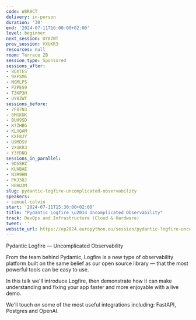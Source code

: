 ```yaml
---
code: W8R9CT
delivery: in-person
duration: '30'
end: '2024-07-11T16:00:00+02:00'
level: beginner
next_session: UY8ZWT
prev_session: VXUKR3
resources: null
room: Terrace 2B
session_type: Sponsored
sessions_after:
- 8QXTES
- 9XFSMS
- MGMLPS
- PZPES9
- T3KP3H
- UY8ZWT
sessions_before:
- 7F87N3
- 8MGKUK
- BUH9SD
- K7ZHBG
- KLXQAM
- KXF8JY
- U9MDSV
- VXUKR3
- Y3YDNQ
sessions_in_parallel:
- 9DSSHZ
- KUABAE
- N3R9HN
- PKJ38J
- RBBU3M
slug: pydantic-logfire-uncomplicated-observability
speakers:
- samuel-colvin
start: '2024-07-11T15:30:00+02:00'
title: "Pydantic Logfire \u2014 Uncomplicated Observability"
track: DevOps and Infrastructure (Cloud & Hardware)
tweet: ''
website_url: https://ep2024.europython.eu/session/pydantic-logfire-uncomplicated-observability
---
```


Pydantic Logfire — Uncomplicated Observability

From the team behind Pydantic, Logfire is a new type of observability platform built on the same belief as our open source library — that the most powerful tools can be easy to use.

In this talk we'll introduce Logfire, then demonstrate how it can make understanding and fixing your app faster and more enjoyable with a live demo.

We'll touch on some of the most useful integrations including: FastAPI, Postgres and OpenAI.
